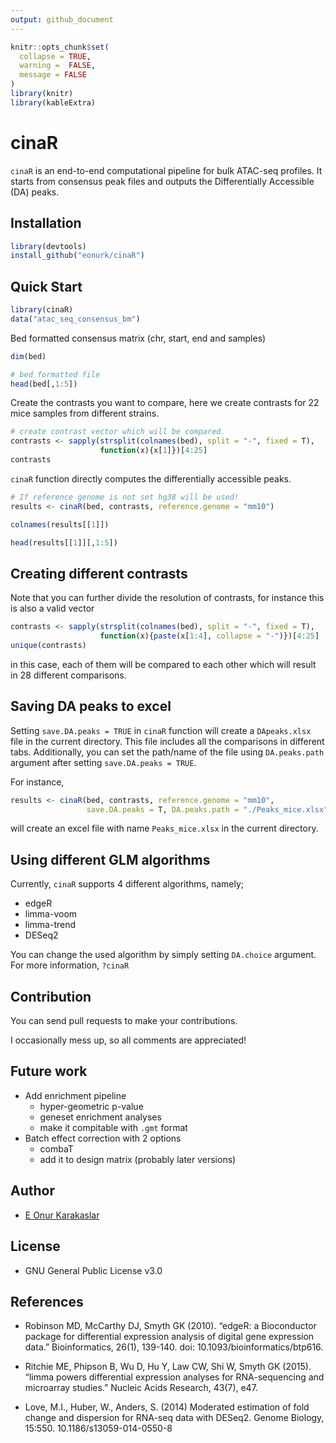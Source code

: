 ```yaml
---
output: github_document
---
```


<!-- README.md is generated from README.Rmd. Please edit that file -->

```r
knitr::opts_chunk$set(
  collapse = TRUE,
  warning =  FALSE,
  message = FALSE
)
library(knitr)
library(kableExtra)
```

# cinaR
`cinaR` is an end-to-end computational pipeline for bulk ATAC-seq profiles. 
It starts from consensus peak files and outputs the Differentially Accessible (DA)
peaks.

## Installation

```r
library(devtools)
install_github("eonurk/cinaR")
```


## Quick Start

```r
library(cinaR)
data("atac_seq_consensus_bm")
```

Bed formatted consensus matrix (chr, start, end and samples)
```r
dim(bed)
```


```r
# bed formatted file
head(bed[,1:5])
```

Create the contrasts you want to compare, here we create contrasts for 
22 mice samples from different strains.
```r
# create contrast vector which will be compared.
contrasts <- sapply(strsplit(colnames(bed), split = "-", fixed = T), 
                    function(x){x[1]})[4:25]
contrasts
```

`cinaR` function directly computes the differentially accessible peaks.
```r
# If reference genome is not set hg38 will be used!
results <- cinaR(bed, contrasts, reference.genome = "mm10")
```

```r
colnames(results[[1]])
```


```r
head(results[[1]][,1:5])
```



## Creating different contrasts

Note that you can further divide the resolution of contrasts, for instance this
is also a valid vector
```r
contrasts <- sapply(strsplit(colnames(bed), split = "-", fixed = T), 
                    function(x){paste(x[1:4], collapse = "-")})[4:25]
unique(contrasts)
```
in this case, each of them will be compared to each other which will result in
28 different comparisons.

## Saving DA peaks to excel

Setting `save.DA.peaks = TRUE` in `cinaR` function will create a `DApeaks.xlsx` file
in the current directory. This file includes all the comparisons in different tabs.
Additionally, you can set the path/name of the file using 
`DA.peaks.path` argument after setting `save.DA.peaks = TRUE`.

For instance, 

```r
results <- cinaR(bed, contrasts, reference.genome = "mm10", 
                 save.DA.peaks = T, DA.peaks.path = "./Peaks_mice.xlsx")
```

will create an excel file with name `Peaks_mice.xlsx` in the current directory.

## Using different GLM algorithms
Currently, `cinaR` supports 4 different algorithms, namely; 

- edgeR
- limma-voom
- limma-trend
- DESeq2

You can change the used algorithm by simply setting `DA.choice` argument.
For more information, `?cinaR`


## Contribution

You can send pull requests to make your contributions.

I occasionally mess up, so all comments are appreciated!

## Future work
- Add enrichment pipeline
  - hyper-geometric p-value
  - geneset enrichment analyses
  - make it compitable with `.gmt` format
  
- Batch effect correction with 2 options
  - combaT
  - add it to design matrix (probably later versions)


## Author

- [E Onur Karakaslar](https://eonurk.github.io)

## License

- GNU General Public License v3.0

## References

- Robinson MD, McCarthy DJ, Smyth GK (2010). “edgeR: a Bioconductor package for differential expression analysis of digital gene expression data.” Bioinformatics, 26(1), 139-140. doi: 10.1093/bioinformatics/btp616.

- Ritchie ME, Phipson B, Wu D, Hu Y, Law CW, Shi W, Smyth GK (2015). “limma powers differential expression analyses for RNA-sequencing and microarray studies.” Nucleic Acids Research, 43(7), e47.
- Love, M.I., Huber, W., Anders, S. (2014) Moderated estimation of fold change and dispersion for RNA-seq data with DESeq2. Genome Biology, 15:550. 10.1186/s13059-014-0550-8



